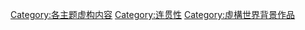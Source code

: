 [[Category:各主题虚构内容|Category:各主题虚构内容]]
[[Category:连贯性|Category:连贯性]]
[[Category:虛構世界背景作品|Category:虛構世界背景作品]]